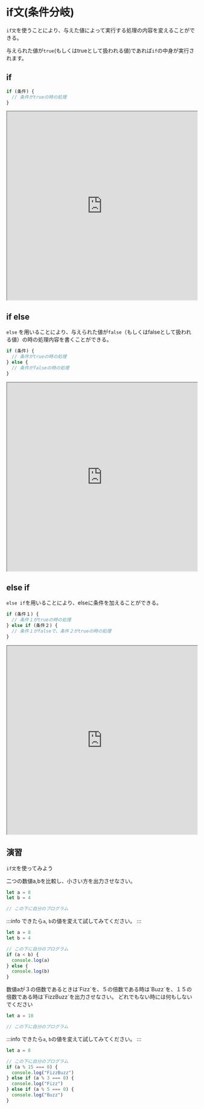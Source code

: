 ---
---


# if文(条件分岐)

`if文`を使うことにより、与えた値によって実行する処理の内容を変えることができる。

与えられた値が`true`(もしくはtrueとして扱われる値)であれば`if`の中身が実行されます。

## if

```javascript
if (条件) {
  // 条件がtrueの時の処理
}
```

<iframe
  src="https://stackblitz.com/edit/js-kzpvxk?devToolsHeight=33&embed=1&file=index.js&hideExplorer=1&hideNavigation=1"
  width="100%"
  height="500px"
  title="stupefied-sutherland-jdtqvf"
  allow="accelerometer; ambient-light-sensor; camera; encrypted-media; geolocation; gyroscope; hid; microphone; midi; payment; usb; vr; xr-spatial-tracking"
  sandbox="allow-forms allow-modals allow-popups allow-presentation allow-same-origin allow-scripts"
></iframe>

## if else

`else` を用いることにより、与えられた値が`false`（もしくはfalseとして扱われる値）の時の処理内容を書くことができる。

```javascript
if (条件) {
  // 条件がtrueの時の処理
} else {
  // 条件がfalseの時の処理
}
```

<iframe
  src="https://stackblitz.com/edit/js-qhjfkr?devToolsHeight=33&embed=1&file=index.js&hideExplorer=1&hideNavigation=1"
  width="100%"
  height="500px"
  title="stupefied-sutherland-jdtqvf"
  allow="accelerometer; ambient-light-sensor; camera; encrypted-media; geolocation; gyroscope; hid; microphone; midi; payment; usb; vr; xr-spatial-tracking"
  sandbox="allow-forms allow-modals allow-popups allow-presentation allow-same-origin allow-scripts"
></iframe>

## else if

`else if`を用いることにより、elseに条件を加えることができる。

```javascript
if (条件１) {
  // 条件１がtrueの時の処理
} else if (条件２) {
  // 条件１がfalseで、条件２がtrueの時の処理
}
```

<iframe
  src="https://stackblitz.com/edit/js-sxassb?devToolsHeight=33&embed=1&file=index.js&hideExplorer=1&hideNavigation=1"
  width="100%"
  height="500px"
  title="stupefied-sutherland-jdtqvf"
  allow="accelerometer; ambient-light-sensor; camera; encrypted-media; geolocation; gyroscope; hid; microphone; midi; payment; usb; vr; xr-spatial-tracking"
  sandbox="allow-forms allow-modals allow-popups allow-presentation allow-same-origin allow-scripts"
></iframe>

## 演習

`if文`を使ってみよう

<Tabs>
<TabItem value="summary" label="問題 １">
二つの数値a,bを比較し、小さい方を出力させなさい。

```javascript
let a = 8
let b = 4

// この下に自分のプログラム
```

:::info
できたら`a`, `b`の値を変えて試してみてください。
:::

</TabItem>
<TabItem value="answor" label="解答例">

```javascript
let a = 8
let b = 4

// この下に自分のプログラム
if (a < b) {
  console.log(a)
} else {
  console.log(b)
}
```
</TabItem>
</Tabs>

<Tabs>
<TabItem value="summary" label="問題 ２">
数値aが３の倍数であるときは`Fizz`を、５の倍数である時は`Buzz`を、１５の倍数である時は`FizzBuzz`を出力させなさい。
どれでもない時には何もしないでください

```javascript
let a = 18

// この下に自分のプログラム
```

:::info
できたら`a`, `b`の値を変えて試してみてください。
:::

</TabItem>
<TabItem value="answor" label="解答例">

```javascript
let a = 8

// この下に自分のプログラム
if (a % 15 === 0) {
  console.log("FizzBuzz")
} else if (a % 3 === 0) {
  console.log("Fizz")
} else if (a % 5 === 0) {
  console.log("Buzz")
}
```

</TabItem>
</Tabs>
